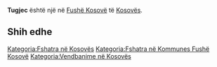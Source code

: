 {{Fshat në 
 | Emri                = Tugjec
 | EmriAlt                = 
 | NAME_SHORT_FORM=      
 | NAME_GENERIC=      
 | NAME_SORT_NAME_RO=      TUGJEC
 | FULL_NAME_RO = Tugjec
 | FULL_NAME_ND_RO=Tugjec
 | SORT_NAME_RG=TUGJEC
 | FULL_NAME_RG=Tugjec
 | FULL_NAME_ND_RG=Tugjec
 | SRP_NAME_SHORT_FORM=      
 | SRP_NAME_GENERIC=      
 | SRP_NAME_SORT_NAME_RO=      
 | SRP_FULL_NAME_RO = 
 | SRP_FULL_NAME_ND_RO=
 | SRP_SORT_NAME_RG=
 | SRP_FULL_NAME_RG=
 | SRP_FULL_NAME_ND_RG=
 | Emri (Rasa dhanore) = 
 | Figura              = 
 | Shteti              = Kosovo
 | Komuna              = Fushë Kosovë
 | Kodi postar         = 
 | Sipërfaqja          = 

 | Popullsia           = 

 | Regj. i popullsisë  = 
 | Dend. e popullsisë  = 
 | Faqja zyrtare       = 
 <!--- Koordinatat ----> 
 | Gjerësia            = 42.715556
 | Gjatësia            = 21.5325
 | Lartësia            = 
}}
'''Tugjec''' është një [[]] në [[Fushë Kosovë]] të [[Kosovës]].

<!-- == Gjeografia == -->
<!-- == Historia == -->
<!-- == Demografia == -->
== Shih edhe ==
{{Komuna Fushë Kosovë}}
{{Kosovo-Administrata-Cung}}

[[Kategoria:Fshatra në Kosovës]]
[[Kategoria:Fshatra në Kommunes Fushë Kosovë]]
[[Kategoria:Vendbanime në Kosovës]]